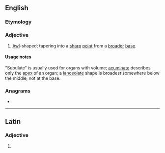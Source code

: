 ==English==

===Etymology===
{{der|en|la|sūbulātus}}

===Adjective===
{{en-adj}}

# {{lb|en|biology}} [[awl|Awl]]-shaped; tapering into a [[sharp]] [[point]] from a [[broad]]er [[base]].

====Usage notes====
"Subulate" is usually used for organs with volume; [[acuminate]] describes only the [[apex]] of an organ; a [[lanceolate]] shape is broadest somewhere below the middle, not at the base.

===Anagrams===
* {{anagrams|en|a=abelstuu|baetulus}}

----

==Latin==

===Adjective===
{{la-adj-form|sūbulāte}}

# {{inflection of|la|sūbulātus||voc|m|s}}